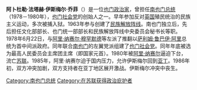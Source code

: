 {{Infobox officeholder
| honorific-prefix = 
| name = 阿卜杜勒·法塔赫·伊斯梅爾
| native_name = عبد الفتاح إسماعيل علي الجوفي
| native_name_lang = ar
| honorific-suffix = 
| image = Fatah.jpg
| imagesize = 
| smallimage = <!--If this is specified, "image" should not be.-->
| alt = 
| caption = 
| order = 
| office = {{YMD}}最高人民委员会主席团主席
| term_start = 1969年6月22日
| term_end = 1980年4月21日
| alongside = <!--For two or more people serving in the same position from the same district.  (e.g. United States Senators.)-->
| vicepresident = 
| viceprimeminister = 
| deputy = 
| lieutenant = 
| monarch = 
| president = 
| primeminister = [[阿里·纳赛尔|阿里·纳赛尔]]
| taoiseach = 
| chancellor = 
| governor = 
| governor-general = 
| governor_general = 
| constituency = 
| majority = 
| succeeding = <!--For President-elect or equivalent-->
| predecessor = [[阿里·纳赛尔|阿里·纳赛尔]]
| successor = [[阿里·纳赛尔|阿里·纳赛尔]]
| prior_term = 
| order2 = <!--Can be repeated up to eight times by changing the number-->
| office2 = 第1任[[也门社会党|也门社会党]]中央委员会总书记
| term_start2 = 1978年12月21日
| term_end2 = 1980年4月21日
| alongside2 = <!--Can be repeated up to eight times by changing the number-->
| vicepresident2 = <!--Can be repeated up to eight times by changing the number-->
| viceprimeminister2 = <!--Can be repeated up to eight times by changing the number-->
| deputy2 = <!--Can be repeated up to eight times by changing the number-->
| lieutenant2 = <!--Can be repeated up to eight times by changing the number-->
| monarch2 = <!--Can be repeated up to eight times by changing the number-->
| president2 = <!--Can be repeated up to eight times by changing the number-->
| primeminister2 = <!--Can be repeated up to eight times by changing the number-->
| governor2 = <!--Can be repeated up to eight times by changing the number-->
| succeeding2 = <!--Can be repeated up to eight times by changing the number-->
| predecessor2 = <!--Can be repeated up to eight times by changing the number-->
| successor2 = [[阿里·纳赛尔|阿里·纳赛尔]]
| constituency2 = <!--Can be repeated up to eight times by changing the number-->
| majority2 = <!--Can be repeated up to eight times by changing the number-->
| birth_date = 1939年7月17日
| birth_place = {{flag|Mutawakkilite Kingdom of Yemen}}[[塔伊兹|塔伊兹]]
| death_date = {{death date and age|1986|1|13|1939|7|17}}
| death_place = {{SYE}}[[亚丁|亚丁]]
| restingplace = 
| restingplacecoordinates = 
| birthname = 
| citizenship = 
| nationality = {{YMD}}
| party = [[也门社会党|也门社会党]]
| otherparty = [[民族解放阵线_(南也门)|民族解放阵线]]
| spouse = 
| partner = <!--For those with a domestic partner and not married-->
| relations = 
| children = 
| residence = 
| alma_mater = 
| occupation = 炼油厂工人、教师
| profession = 
| cabinet = 
| committees = 
| portfolio = 
| religion = 
| signature = 
| signature_alt = 
| website = 
| footnotes = 
| blank1 = 
| data1 = 
| blank2 = 
| data2 = 
| blank3 = 
| data3 = 
| blank4 = 
| data4 = 
| blank5 = 
| data5 = <!--Military service-->
| nickname = 
| allegiance = {{YMD}}
| branch = 
| serviceyears = 
| rank = 
| unit = 
| commands = 
| battles = 
| awards = 
| military_blank1 = 
| military_data1 = 
| military_blank2 = 
| military_data2 = 
| military_blank3 = 
| military_data3 = 
| military_blank4 = 
| military_data4 = 
| military_blank5 = 
| military_data5 = 
}}
'''阿卜杜勒·法塔赫·伊斯梅尔·乔菲'''（{{bd|1939年||1986年|1月13日}}）是一位[[也门|也门]][[政治家|政治家]]，曾担任[[南也门领导人列表|南也门总统]]（1978－1980年），[[也门社会党|也门社会党]]的创始人之一。早年参加反对[[英国|英国]]殖民统治的民族主义运动，多次被捕入狱。1963年参与创建了[[民族解放阵线_(南也门)|民族解放阵线]]。南也门独立后，先后担任文化部部长、也门统一部部长和民族解放阵线中央委员会秘书长等职。1978年6月22日，与[[阿里·纳赛尔·穆罕默德|阿里·纳赛尔·穆罕默德]]等左派了推翻以[[萨利姆·鲁巴伊·阿里|萨利姆·鲁巴伊·阿里]]总统为首中间派政府。同年联合[[南也门|南也门]]的左翼党派组建了[[也门社会党|也门社会党]]。同年年底被选为最高人民委员会主席团主席（即国家元首）。1980年被[[阿里·纳赛尔·穆罕默德|阿里·纳赛尔]]逼迫下台，流亡[[苏联|苏联]]。1985年，阿里·纳赛尔迫于国内压力，允许伊斯梅尔回到[[亚丁|亚丁]]。1986年初，双方冲突加剧，双方支持者在亚丁地区展开激战。伊斯梅尔冲突中丧生。

{{start box}}
{{succession box|title=[[南也门总统|南也门总统]]|before=[[阿里·纳赛尔|阿里·纳赛尔]]|after=[[阿里·纳赛尔|阿里·纳赛尔]]|years=1978–1980}}
{{end box}}
{{葉門國家元首}}
{{冷戰相關人物}}

[[Category:南也门总统|Category:南也门总统]]
[[Category:在苏联获得政治庇护者|Category:在苏联获得政治庇护者]]